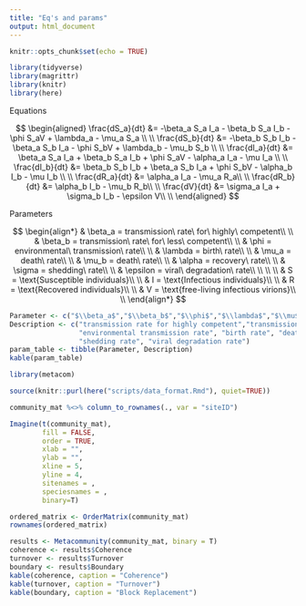 ```yaml
---
title: "Eq's and params"
output: html_document
---
```


```r
knitr::opts_chunk$set(echo = TRUE)

library(tidyverse)
library(magrittr)
library(knitr)
library(here)
```

Equations

$$
\begin{aligned}
 \frac{dS_a}{dt} &= -\beta_a S_a I_a - \beta_b S_a I_b - \phi S_aV + \lambda_a - \mu_a S_a \\ \\
 \frac{dS_b}{dt} &= -\beta_b S_b I_b - \beta_a S_b I_a - \phi S_bV + \lambda_b - \mu_b S_b \\ \\
 \frac{dI_a}{dt} &= \beta_a S_a I_a + \beta_b S_a I_b + \phi S_aV - \alpha_a I_a - \mu I_a \\ \\
 \frac{dI_b}{dt} &= \beta_b S_b I_b + \beta_a S_b I_a + \phi S_bV - \alpha_b I_b - \mu I_b \\ \\
 \frac{dR_a}{dt} &= \alpha_a I_a - \mu_a R_a\\ \\
 \frac{dR_b}{dt} &= \alpha_b I_b - \mu_b R_b\\ \\
 \frac{dV}{dt} &= \sigma_a I_a + \sigma_b I_b - \epsilon V\\ \\
\end{aligned}
$$


Parameters


$$
\begin{align*}
 & \beta_a = transmission\ rate\ for\ highly\ competent\\ \\
 & \beta_b = transmission\ rate\ for\ less\ competent\\ \\ 
 & \phi = environmental\ transmission\ rate\\ \\ 
 & \lambda = birth\ rate\\ \\ 
 & \mu_a = death\ rate\\ \\
 & \mu_b = death\ rate\\ \\
 & \alpha = recovery\ rate\\ \\
 & \sigma = shedding\ rate\\ \\
 & \epsilon = viral\ degradation\ rate\\ \\
 \\ \\
 & S = \text{Susceptible individuals}\\ \\
 & I = \text{Infectious individuals}\\ \\
 & R = \text{Recovered individuals}\\ \\
 & V = \text{free-living infectious virions}\\ \\
\end{align*}
$$

```r
Parameter <- c("$\\beta_a$","$\\beta_b$","$\\phi$","$\\lambda$","$\\mu$","$\\alpha$","$\\sigma$","$\\epsilon$")
Description <- c("transmission rate for highly competent","transmission rate for less competent",
                 "environmental transmission rate", "birth rate", "death rate", "recovery rate",
                 "shedding rate", "viral degradation rate")
param_table <- tibble(Parameter, Description)
kable(param_table)
```

```r
library(metacom)

source(knitr::purl(here("scripts/data_format.Rmd"), quiet=TRUE))

community_mat %<>% column_to_rownames(., var = "siteID")

Imagine(t(community_mat), 
        fill = FALSE, 
        order = TRUE, 
        xlab = "", 
        ylab = "",
        xline = 5,
        yline = 4,
        sitenames = ,
        speciesnames = ,
        binary=T)

ordered_matrix <- OrderMatrix(community_mat)
rownames(ordered_matrix)

results <- Metacommunity(community_mat, binary = T)
coherence <- results$Coherence
turnover <- results$Turnover
boundary <- results$Boundary
kable(coherence, caption = "Coherence")
kable(turnover, caption = "Turnover")
kable(boundary, caption = "Block Replacement")

```


